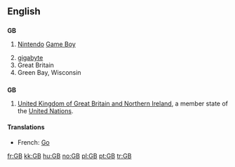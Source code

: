 ==English==

==={{initialism}}===
'''GB'''

# {{video games}} [[Nintendo]] [[Game Boy]]
# [[gigabyte]]
# Great Britain
# Green Bay, Wisconsin

==={{abbreviation}}===
'''GB'''

# [[United Kingdom of Great Britain and Northern Ireland]], a member state of the [[United Nations]].

====Translations====
{{trans-top|gigabyte}}
* French: [[Go]]
{{trans-mid}}
{{trans-bottom}}

[[fr:GB]]
[[kk:GB]]
[[hu:GB]]
[[no:GB]]
[[pl:GB]]
[[pt:GB]]
[[tr:GB]]